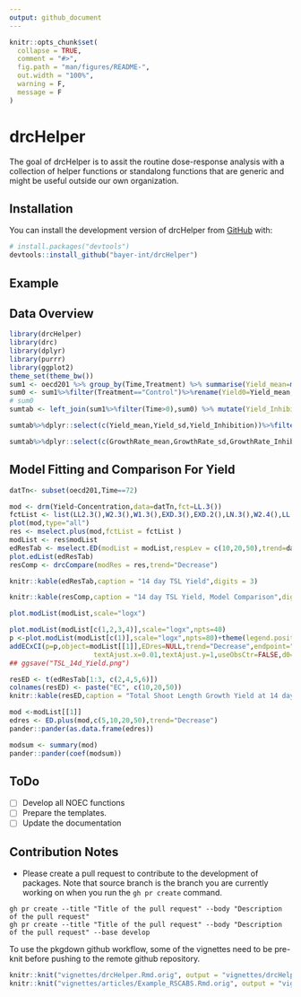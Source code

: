 ```yaml
---
output: github_document
---
```


<!-- README.md is generated from README.Rmd. Please edit that file -->

```r
knitr::opts_chunk$set(
  collapse = TRUE,
  comment = "#>",
  fig.path = "man/figures/README-",
  out.width = "100%",
  warning = F,
  message = F
)
```

# drcHelper

<!-- badges: start -->
<!-- badges: end -->

The goal of drcHelper is to assit the routine dose-response analysis with a collection of helper functions or standalong functions that are generic and might be useful outside our own organization.

## Installation

You can install the development version of drcHelper from [GitHub](https://github.com/) with:

``` r
# install.packages("devtools")
devtools::install_github("bayer-int/drcHelper")
```

## Example

## Data Overview

```r
library(drcHelper)
library(drc)
library(dplyr)
library(purrr)
library(ggplot2)
theme_set(theme_bw())
sum1 <- oecd201 %>% group_by(Time,Treatment) %>% summarise(Yield_mean=mean(Yield),Yield_sd=sd(Yield),GrowthRate_mean=mean(GrowthRate),GrowthRate_sd=sd(GrowthRate))
sum0 <- sum1%>%filter(Treatment=="Control")%>%rename(Yield0=Yield_mean,GrowthRate0=GrowthRate_mean)%>%dplyr::select(c(Time,Yield0,GrowthRate0))
# sum0
sumtab <- left_join(sum1%>%filter(Time>0),sum0) %>% mutate(Yield_Inhibition=(Yield0-Yield_mean)/Yield0*100,GrowthRate_Inhibition=(GrowthRate0-GrowthRate_mean)/GrowthRate0*100) %>% dplyr::select(c(Time,Treatment,Yield_mean,Yield_sd,Yield_Inhibition,GrowthRate_mean,GrowthRate_sd,GrowthRate_Inhibition))
```


```r
sumtab%>%dplyr::select(c(Yield_mean,Yield_sd,Yield_Inhibition))%>%filter(Time==72)%>%knitr::kable(.,digits = 2,caption="<center><strong>Yield Summary at Time 72h<strong><center>",escape = FALSE)##%>% kableExtra::kable_styling(bootstrap_options = "striped")##%>%kableExtra::kable_classic_2()
```


```r
sumtab%>%dplyr::select(c(GrowthRate_mean,GrowthRate_sd,GrowthRate_Inhibition))%>%filter(Time==72)%>%knitr::kable(.,digits = 2,caption="<center><strong>Growth Rate Summary at Time 72h<strong><center>",escape = FALSE)##%>%kableExtra::kable_classic()
```

## Model Fitting and Comparison For Yield

```r
datTn<- subset(oecd201,Time==72)

mod <- drm(Yield~Concentration,data=datTn,fct=LL.3())
fctList <- list(LL2.3(),W2.3(),W1.3(),EXD.3(),EXD.2(),LN.3(),W2.4(),LL.4(),LL2.4())
plot(mod,type="all")
res <- mselect.plus(mod,fctList = fctList )
modList <- res$modList
edResTab <- mselect.ED(modList = modList,respLev = c(10,20,50),trend=datTn$Trend_Yield[1])
plot.edList(edResTab)
resComp <- drcCompare(modRes = res,trend="Decrease")
```

```r
knitr::kable(edResTab,caption = "14 day TSL Yield",digits = 3)
```

```r
knitr::kable(resComp,caption = "14 day TSL Yield, Model Comparison",digits = 3)
```

```r
plot.modList(modList,scale="logx")

```

```r
plot.modList(modList[c(1,2,3,4)],scale="logx",npts=40)
p <-plot.modList(modList[c(1)],scale="logx",npts=80)+theme(legend.position = "none")+ggtitle("14 day Total Shoot Length, \n3-parameter type II Weibull Model Fit")
addECxCI(p=p,object=modList[[1]],EDres=NULL,trend="Decrease",endpoint="EC", respLev=c(10,20,50),
                     textAjust.x=0.01,textAjust.y=1,useObsCtr=FALSE,d0=NULL,textsize = 4,lineheight = 1,xmin=0.012)+ylab("Total Shoot Length [cm]") + xlab("Concentration [µg a.s./L]")
## ggsave("TSL_14d_Yield.png")
```

```r
resED <- t(edResTab[1:3, c(2,4,5,6)])
colnames(resED) <- paste("EC", c(10,20,50))
knitr::kable(resED,caption = "Total Shoot Length Growth Yield at 14 day",digits = 3)
```

```r

mod <-modList[[1]]
edres <- ED.plus(mod,c(5,10,20,50),trend="Decrease")
pander::pander(as.data.frame(edres))

```


```r
modsum <- summary(mod)
pander::pander(coef(modsum))
```


## ToDo

- [ ] Develop all NOEC functions
- [ ] Prepare the templates. 
- [ ] Update the documentation

## Contribution Notes

- Please create a pull request to contribute to the development of packages. Note that source branch is the branch you are currently working on when you run the `gh pr create` command. 

```
gh pr create --title "Title of the pull request" --body "Description of the pull request"
gh pr create --title "Title of the pull request" --body "Description of the pull request" --base develop
```
To use the pkgdown github workflow, some of the vignettes need to be pre-knit before pushing to the remote github repository.

```r
knitr::knit("vignettes/drcHelper.Rmd.orig", output = "vignettes/drcHelper.Rmd")
knitr::knit("vignettes/articles/Example_RSCABS.Rmd.orig", output = "vignettes/articles/Example_RSCABS.Rmd")
```